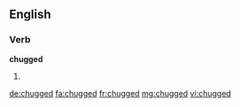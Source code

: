 ==English==

===Verb===
'''chugged'''

# {{past of|chug}}

[[de:chugged]]
[[fa:chugged]]
[[fr:chugged]]
[[mg:chugged]]
[[vi:chugged]]